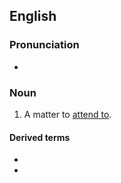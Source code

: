 ==English==

===Pronunciation===
* {{audio|en|en-au-fish to fry.ogg|Audio (AU)}}

===Noun===
{{en-noun|-|fish to fry}}

# {{lb|en|idiomatic}} A matter to [[attend to]].

====Derived terms====
* {{l|en|bigger fish to fry}}
* {{l|en|other fish to fry}}